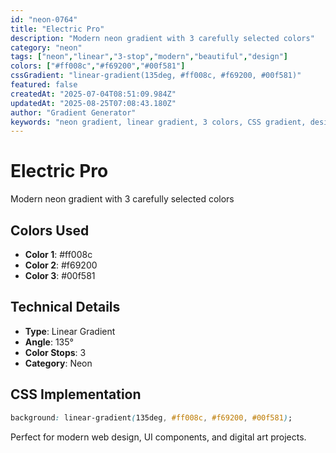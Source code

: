 ```yaml
---
id: "neon-0764"
title: "Electric Pro"
description: "Modern neon gradient with 3 carefully selected colors"
category: "neon"
tags: ["neon","linear","3-stop","modern","beautiful","design"]
colors: ["#ff008c","#f69200","#00f581"]
cssGradient: "linear-gradient(135deg, #ff008c, #f69200, #00f581)"
featured: false
createdAt: "2025-07-04T08:51:09.984Z"
updatedAt: "2025-08-25T07:08:43.180Z"
author: "Gradient Generator"
keywords: "neon gradient, linear gradient, 3 colors, CSS gradient, design, #ff008c, #f69200, #00f581"
---
```


# Electric Pro

Modern neon gradient with 3 carefully selected colors

## Colors Used
- **Color 1**: #ff008c
- **Color 2**: #f69200
- **Color 3**: #00f581

## Technical Details
- **Type**: Linear Gradient
- **Angle**: 135°
- **Color Stops**: 3
- **Category**: Neon

## CSS Implementation
```css
background: linear-gradient(135deg, #ff008c, #f69200, #00f581);
```

Perfect for modern web design, UI components, and digital art projects.

